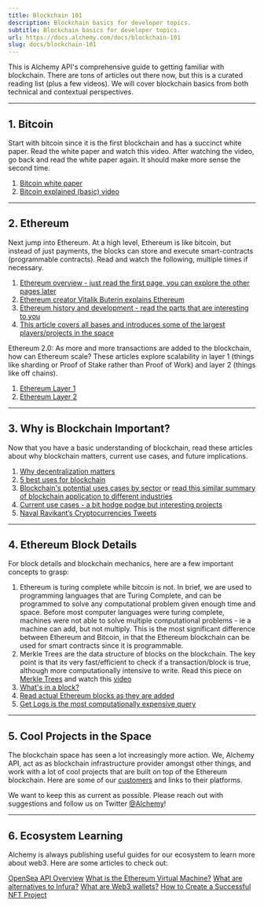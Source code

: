 ```yaml
---
title: Blockchain 101
description: Blockchain basics for developer topics.
subtitle: Blockchain basics for developer topics.
url: https://docs.alchemy.com/docs/blockchain-101
slug: docs/blockchain-101
---
```


This is Alchemy API's comprehensive guide to getting familiar with blockchain. There are tons of articles out there now, but this is a curated reading list (plus a few videos). We will cover blockchain basics from both technical and contextual perspectives.

***

## 1. Bitcoin

Start with bitcoin since it is the first blockchain and has a succinct white paper. Read the white paper and watch this video. After watching the video, go back and read the white paper again. It should make more sense the second time.

1. [Bitcoin white paper](https://bitcoin.org/bitcoin.pdf)
2. [Bitcoin explained (basic) video](https://www.youtube.com/watch?v=bBC-nXj3Ng4)

***

## 2. Ethereum

Next jump into Ethereum. At a high level, Ethereum is like bitcoin, but instead of just payments, the blocks can store and execute smart-contracts (programmable contracts). Read and watch the following, multiple times if necessary.

1. [Ethereum overview - just read the first page, you can explore the other pages later](http://ethdocs.org/en/latest/introduction/what-is-ethereum.html)
2. [Ethereum creator Vitalik Buterin explains Ethereum](https://www.youtube.com/watch?v=66SaEDzlmP4l)
3. [Ethereum history and development - read the parts that are interesting to you](https://blockgeeks.com/guides/ethereum/)
4. [This article covers all bases and introduces some of the largest players/projects in the space](https://medium.com/@mattcondon/getting-up-to-speed-on-ethereum-63ed28821bbe)

Ethereum 2.0: As more and more transactions are added to the blockchain, how can Ethereum scale? These articles explore scalability in layer 1 (things like sharding or Proof of Stake rather than Proof of Work) and layer 2 (things like off chains).

1. [Ethereum Layer 1](https://docs.ethhub.io/ethereum-roadmap/ethereum-2.0/eth-2.0-phases/)
2. [Ethereum Layer 2](https://medium.com/l4-media/making-sense-of-ethereums-layer-2-scaling-solutions-state-channels-plasma-and-truebit-22cb40dcc2f4)

***

## 3. Why is Blockchain Important?

Now that you have a basic understanding of blockchain, read these articles about why blockchain matters, current use cases, and future implications.

1. [Why decentralization matters](https://medium.com/s/story/why-decentralization-matters-5e3f79f7638e)
2. [5 best uses for blockchain](https://medium.com/bitfwd/top-5-most-compelling-use-cases-for-blockchain-technology-d198e500e3d3)
3. [Blockchain's potential uses cases by sector](https://www.cbinsights.com/research/industries-disrupted-blockchain/) or [read this similar summary of blockchain application to different industries](https://lisk.io/academy/blockchain-basics/use-cases)
4. [Current use cases - a bit hodge podge but interesting projects](https://hackernoon.com/20-blockchain-use-cases-for-2018-you-should-know-f7d2919c191d)
5. [Naval Ravikant’s Cryptocurrencies Tweets](https://medium.com/the-naked-founder/naval-ravikants-36-tweets-on-cryptocurrencies-f9b2b64106c1)

***

## 4. Ethereum Block Details

For block details and blockchain mechanics, here are a few important concepts to grasp:

1. Ethereum is turing complete while bitcoin is not. In brief, we are used to programming languages that are Turing Complete, and can be programmed to solve any computational problem given enough time and space. Before most computer languages were turing complete, machines were not able to solve multiple computational problems - ie a machine can add, but not multiply. This is the most significant difference between Ethereum and Bitcoin, in that the Ethereum blockchain can be used for smart contracts since it is programmable.
2. Merkle Trees are the data structure of blocks on the blockchain. The key point is that its very fast/efficient to check if a transaction/block is true, although more computationally intensive to write. Read this piece on [Merkle Trees](https://hackernoon.com/merkle-tree-introduction-4c44250e2da7) and watch this [video](https://www.youtube.com/watch?v=WF5dNyFOqEc)
3. [What's in a block?](https://pegasys.tech/ethereum-explained-merkle-trees-world-state-transactions-and-more/)
4. [Read actual Ethereum blocks as they are added](https://etherscan.io)
5. [Get Logs is the most computationally expensive query](https://codeburst.io/deep-dive-into-ethereum-logs-a8d2047c7371)

***

## 5. Cool Projects in the Space

The blockchain space has seen a lot increasingly more action. We, Alchemy API, act as as blockchain infrastructure provider amongst other things, and work with a lot of cool projects that are built on top of the Ethereum blockchain. Here are some of our [customers](https://alchemyapi.io/customers) and links to their platforms.

We want to keep this as current as possible. Please reach out with suggestions and follow us on Twitter [@Alchemy](https://twitter.com/Alchemy)!

***

## 6. Ecosystem Learning

Alchemy is always publishing useful guides for our ecosystem to learn more about web3. Here are some articles to check out:

[OpenSea API Overview](https://www.alchemy.com/opensea-api-overview) [What is the Ethereum Virtual Machine?](https://www.alchemy.com/overviews/what-is-the-ethereum-virtual-machine-evm) [What are alternatives to Infura?](https://www.alchemy.com/infura-alternative) [What are Web3 wallets?](https://www.alchemy.com/web3-wallets-overview) [How to Create a Successful NFT Project](https://www.alchemy.com/overviews/how-to-create-a-successful-nft-project)
